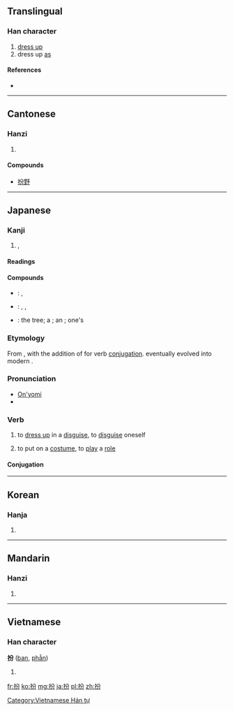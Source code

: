 ==Translingual==

===Han character===
{{Han char|rn=64|rad=手|as=04|sn=7|four=5802<sub>7</sub>|canj=手金尸竹 (QCSH)|ids=⿰[[扌]]⿱[[八]][[刀]]}}

# [[dress up]]
# dress up [[as]]

====References====
* {{Han ref|kx=0418.200|dkj=11829|dj=0765.170|hdz=31840.080|uh=626E|ud=25198|bh=A7EA|bd=42986}}

----

==Cantonese==

===Hanzi===
{{yue-hanzi|jyut=[[baan3]], [[baan6]]|y=baan3, baan6}}

# {{defn|lang=yue|sort=手04}}

====Compounds====
* [[扮野]]

----

==Japanese==

===Kanji===
{{ja-kanji|grade=|rs=手04}}

# {{l|en|dress up|dress-up}}, {{l|en|disguise}}

====Readings====
{{ja-readings
|goon=(''rare'') [[へん]] (hen)
|kanon=(''rare'') [[はん]] (han)
|on=[[ふん]] (fun)
|kun=(''rare'') [[よそおう|よそお.う]] ({{l|ja|扮う}}, yosoo.u)
}}

====Compounds====
{{der-top|Compounds}}
* {{l|ja|扮飾|tr={{l|ja|ふんしょく}}, ''{{l|ja|sc=Latn|funshoku}}''}}: {{l|en|makeup}}, {{l|en|put on|putting on}} {{l|en|cosmetics}}
* {{l|ja|扮装|tr={{l|ja|ふんそう}}, ''{{l|ja|sc=Latn|funsō}}''}}: {{l|en|makeup}}, {{l|en|disguise}}, {{l|en|costume}}
* {{l|ja|扮楡|tr={{l|ja|ふんゆ}}, ''{{l|ja|sc=Latn|fun'yu}}''}}: the {{l|en|elm}} tree; a {{l|en|shrine}}; an {{l|en|imperial}} {{l|en|palace}}; one's {{l|en|hometown}}
{{bottom}}

===Etymology===
From {{etyl|ltc|ja|sort=ふん}}, with the addition of {{etyl|ojp|ja|sort=ふん}} {{term|lang=ja|す|tr=su}} for verb [[conjugation]].  {{term|lang=ja|す|tr=su}} eventually evolved into modern {{etyl|ja|-}} {{term|lang=ja|する|tr=suru}}.

===Pronunciation===
* [[音読み|On'yomi]]
* {{IPA|lang=ja|[ɸɯ̃ᵝɴ]}}

===Verb===
{{ja-verb-suru|k|hira=ふん|rom=fun|trans=intransitive}}

# to [[dress up]] in a [[disguise]], to [[disguise]] oneself
#: {{usex|lang=ja|老人に'''扮して'''警察を逃げた。|tr=ろうじんに'''ふんして'''けいさつをにげた。<br/>''Rōjin ni '''fun shite''' keisatsu o nigeta.''|t=He '''dressed up''' as / '''disguised himself''' as an old man and escaped from the police.}}
# to put on a [[costume]], to [[play]] a [[role]]
#: {{usex|lang=ja|去年ハムレットに'''扮しました'''。|tr=きょねんハムレットに'''ふんしました'''。<br/>''Kyonen Hamuretto ni '''fun shimashita'''.''|t=Last year I '''played''' / '''took the role of''' Hamlet.}}

====Conjugation====
{{ja-suru|扮|ふん|fun}}

----

==Korean==

===Hanja===
{{ko-hanja|hangeul=[[분]], [[반]]|eumhun=|rv=bun, ban|mr=pun, pan|y=pun, pan}}

# {{defn|lang=ko|sort=手04}}

----

==Mandarin==

===Hanzi===
{{cmn-hanzi|pin=[[bàn]] ([[ban4]])|wg=pan<sup>4</sup>}}

# {{defn|lang=cmn|sort=手04}}

----

==Vietnamese==

===Han character===
'''扮''' ([[ban]], [[phẫn]])

# {{defn|lang=vi}}

[[Category:Vietnamese Hán tự]]

[[fr:扮]]
[[ko:扮]]
[[mg:扮]]
[[ja:扮]]
[[pl:扮]]
[[zh:扮]]